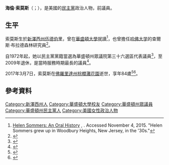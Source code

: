 {{多個問題|
{{Expand|time=2017-03-13T11:54:44+00:00}}
{{请求翻译|time=2017-03-13T11:54:44+00:00}}
}}
{{Infobox Officeholder
|name	          = 海倫·索莫斯
|image            = Helen Sommers.jpg
|native_name      = Helen Sommers
|native_name_lang = en
|caption        = 1973年的索莫斯
|state_house    = 華盛頓州
|district       = 第三十六
|term_start     = 1973年1月3日
|term_end       = 2009年1月3日
|predecessor    = [[格拉迪斯·柯克|格拉迪斯·柯克]]
|successor      = {{le|魯文·凱雷|Reuven Carlyle}}
|birth_date     = {{Birth date|1932|3|29}}
|birth_place    = [[美国|美国]][[新澤西州|新澤西州]][[伍德伯里_(新澤西州)|伍德伯里]]
|death_date     = {{death date and age|2017|3|7|1932|3|29}}
|death_place    = 美国[[佛羅里達州|佛羅里達州]][[棕櫚灘花園|棕櫚灘花園]]
|party          = [[民主黨_(美國)|民主黨]]
|spouse         = 
|children       = 
|alma_mater     = [[華盛頓大學|華盛頓大學]]
|occupation     = 
|signature      = 
|website        = 
}}

'''海倫·索莫斯'''（{{lang-en|Helen Sommers}}；{{bd|1932年|3月29日|2017年|3月7日|catIdx=Sommers}}），是美國的[[民主黨_(美國)|民主黨]]政治人物，前{{le|華盛頓州眾議院|Washington House of Representatives}}議員。

==生平==
索莫斯生於[[新澤西州|新澤西州]][[伍德伯里_(新澤西州)|伍德伯里]]，曾在[[華盛頓大學|華盛頓大學]]就讀<ref>[http://apps.leg.wa.gov/oralhistory/sommers/ Helen Sommers: An Oral History] {{Wayback|url=http://apps.leg.wa.gov/oralhistory/sommers/ |date=20151019101228 }}, {{le|華盛頓州眾議院|Washington State Legislature|Washington State Legislature}}. Accessed November 4, 2015. "Helen Sommers grew up in Woodbury Heights, New Jersey, in the '30s."</ref>，也曾擔任[[哈佛大学|哈佛大学]]的查爾斯·布拉德森林研究員<ref name="google">{{cite book|title=Washington State Yearbook|author1=Washington (State). Office of the Governor|author2=Washington (State). Office of the Secretary of State|date=1999|publisher=Information Press|url=https://books.google.ca/books?id=tXQnAQAAMAAJ|accessdate=2015-08-13|archive-date=2017-12-23|archive-url=https://web.archive.org/web/20171223215919/https://books.google.ca/books?id=tXQnAQAAMAAJ|dead-url=no}}</ref>。

自1972年起，她以民主黨黨籍當選為華盛頓州眾議院第三十六選區代表議員<ref name="wa">{{cite web|url=http://apps.leg.wa.gov/oralhistory/sommers/HelenSommersOralHistoryBook.pdf|date=16 February 2011|title=Helen Sommers – An Oral History – 1973-2009|publisher=Washington State Legislature Oral History Program|isbn=978-0-9827541-1-5|accessdate=2015-08-13|archive-date=2021-01-25|archive-url=https://web.archive.org/web/20210125183055/https://apps.leg.wa.gov/oralhistory/sommers/HelenSommersOralHistoryBook.pdf|dead-url=no}}</ref>，至2009年退休，是當時{{le|華盛頓州議會|Washington State Legislature}}服務時期最長的議員<ref name="seattletimes">{{cite web|url=http://seattletimes.com/html/localnews/2004275718_websommers11m.html|title=State Rep. Helen Sommers to retire | The Seattle Times|publisher=seattletimes.com|accessdate=2015-08-13|archive-date=2014-01-08|archive-url=https://web.archive.org/web/20140108055637/http://seattletimes.com/html/localnews/2004275718_websommers11m.html|dead-url=no}}</ref>。

2017年3月7日，索莫斯在[[佛羅里達州|佛羅里達州]][[棕櫚灘花園|棕櫚灘花園]]逝世，享年84歲<ref>{{cite web|url = http://www.nwcn.com/news/politics/former-state-rep-helen-sommers-dies-at-84/420640095|title = Former State Rep. Helen Sommers dies at 84|last = Barnes|first = Shelby|website = {{le|西北有線新聞台|Northwest Cable News|Northwest Cable News}}|publisher = {{le|台格納|Tegna, Inc.|Tegna, Inc.}}|date = March 7, 2017|accessdate = March 7, 2017|deadurl = yes|archiveurl = https://web.archive.org/web/20170308144616/http://www.nwcn.com/news/politics/former-state-rep-helen-sommers-dies-at-84/420640095|archivedate = 2017年3月8日}}</ref><ref>{{cite web|url=http://www.seattletimes.com/seattle-news/politics/rep-helen-sommers-dies-she-served-in-the-house-36-years/|title=Rep. Helen Sommers dies; she served in state House for 36 years|last=O'Sullivan|first=Joseph|website=[[西雅图时报|The Seattle Times]]|publisher=The Seattle Times Company|date=March 8, 2017|accessdate=March 8, 2017|archive-date=2020-11-28|archive-url=https://web.archive.org/web/20201128072921/https://www.seattletimes.com/seattle-news/politics/rep-helen-sommers-dies-she-served-in-the-house-36-years/|dead-url=no}}</ref>。

==參考資料==
{{reflist}}

{{s-start}}
{{s-par|us-wa-hs}}
{{s-bef|before=[[格拉迪斯·柯克|格拉迪斯·柯克]]}}
{{s-ttl|title=華盛頓州眾議院第三十六選區<br>{{le|華盛頓州眾議院|Washington House of Representatives|眾議院議員}}|years=1973年－2009年|alongside={{le|肯·艾肯伯里|Ken Eikenberry}}、[[喬·德勒|喬·德勒]]、<br>[[傑伊·萊恩_(政治人物)|傑伊·萊恩]]、[[賽斯·阿姆斯特朗_(政治人物)|賽斯·阿姆斯特朗]]、<br>{{le|拉里·菲利普斯 (華盛頓州政治人物)|Larry Phillips (Washington politician)|拉里·菲利普斯}}、{{le|珍妮·科爾-威爾斯|Jeanne Kohl-Welles}}、<br>{{le|瑪麗·盧·迪克森|Mary Lou Dickerson}}
}}
{{s-aft|after={{le|魯文·凱雷|Reuven Carlyle}}}}
{{s-end}}

{{authority control}}
{{DEFAULTSORT:Sommers, Helen}}

[[Category:新澤西州人|Category:新澤西州人]]
[[Category:華盛頓大學校友|Category:華盛頓大學校友]]
[[Category:華盛頓州眾議員|Category:華盛頓州眾議員]]
[[Category:華盛頓州民主黨人|Category:華盛頓州民主黨人]]
[[Category:美國女性政治人物|Category:美國女性政治人物]]